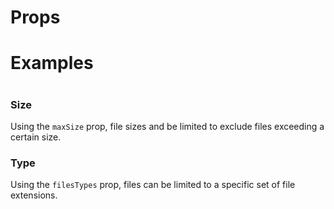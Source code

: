 
<Meta
  title='Components/Semantic UI/FileUpload'
  component={FileUpload}
/>

<DocHeader
  item={FileUpload}
/>

<Canvas>
  <Story name='Default'>
    <FileUpload
      onFilesAdded={action('files-added')}
    />
  </Story>
</Canvas>

# Props

<PropsTable
  item={FileUpload}
/>

# Examples
#

### Size
Using the `maxSize` prop, file sizes and be limited to exclude files exceeding a certain size.

<Preview>
  <Story name='Size'>
    <FileUpload
      maxSize={10485760}
      onFilesAdded={action('files-added')}
    />
  </Story>
</Preview>

### Type
Using the `filesTypes` prop, files can be limited to a specific set of file extensions.

<Preview>
  <Story name='Types'>
    <FileUpload
      fileTypes={[
        'jpg',
        'jpeg',
        'png'
      ]}
      onFilesAdded={action('files-added')}
    />
  </Story>
</Preview>
